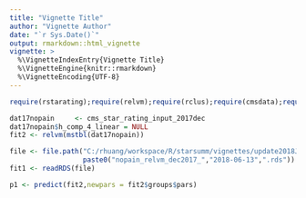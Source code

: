```yaml
---
title: "Vignette Title"
author: "Vignette Author"
date: "`r Sys.Date()`"
output: rmarkdown::html_vignette
vignette: >
  %\VignetteIndexEntry{Vignette Title}
  %\VignetteEngine{knitr::rmarkdown}
  %\VignetteEncoding{UTF-8}
---
```


```r
require(rstarating);require(relvm);require(rclus);require(cmsdata);require(reshape2)
```

```r
dat17nopain     <- cms_star_rating_input_2017dec
dat17nopain$h_comp_4_linear = NULL
fit2 <- relvm(mstbl(dat17nopain))

file <- file.path("C:/rhuang/workspace/R/starsumm/vignettes/update2018Jan/input",
                  paste0("nopain_relvm_dec2017_","2018-06-13",".rds"))
fit1 <- readRDS(file)

```

```r
p1 <- predict(fit2,newpars = fit2$groups$pars)
```


